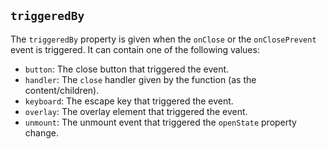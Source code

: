 
<PropertiesTable props={ModalEvents} />

## `triggeredBy`

The `triggeredBy` property is given when the `onClose` or the `onClosePrevent` event is triggered. It can contain one of the following values:

- `button`: The close button that triggered the event.
- `handler`: The `close` handler given by the function (as the content/children).
- `keyboard`: The escape key that triggered the event.
- `overlay`: The overlay element that triggered the event.
- `unmount`: The unmount event that triggered the `openState` property change.
